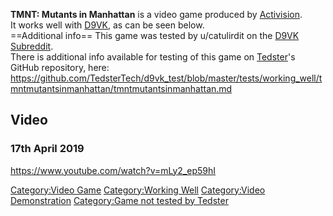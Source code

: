 <strong>TMNT: Mutants in Manhattan</strong> is a video game produced by [[Activision]].
<br />
It works well with [[D9VK]], as can be seen below.
<br />
==Additional info==
This game was tested by u/catulirdit on the [[D9VK Subreddit]].
<br />
There is additional info available for testing of this game on [[User:Tedster|Tedster]]'s GitHub repository, here:
<br />
https://github.com/TedsterTech/d9vk_test/blob/master/tests/working_well/tmntmutantsinmanhattan/tmntmutantsinmanhattan.md

==Video==
===17th April 2019===
<youtube>https://www.youtube.com/watch?v=mLy2_ep59hI</youtube>

[[Category:Video Game]]
[[Category:Working Well]]
[[Category:Video Demonstration]]
[[Category:Game not tested by Tedster]]
